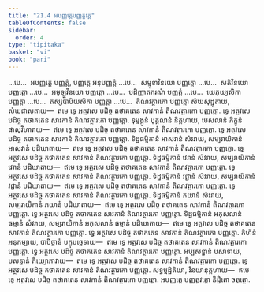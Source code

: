 ```yaml
---
title: "21.4 អបញ្ញត្តេបញ្ញត្តវគ្គ"
tableOfContents: false
sidebar:
  order: 4
type: "tipitaka"
basket: "vi"
book: "pari"
---
```



<DynamicBreadcrumb />

<Division number="500" book="pari">

<Paragraph number="2423" book="pari">
…បេ…  អបញ្ញត្តេ បញ្ញត្តំ, បញ្ញត្តេ អនុបញ្ញត្តំ …បេ…  សម្មុខាវិនយោ បញ្ញត្តោ …បេ…  សតិវិនយោ បញ្ញត្តោ …បេ…  អមូឡ្ហវិនយោ បញ្ញត្តោ …បេ…  បដិញ្ញាតករណំ បញ្ញត្តំ …បេ…  យេភុយ្យសិកា បញ្ញត្តា …បេ…  តស្សបាបិយសិកា បញ្ញត្តា …បេ…  តិណវត្ថារកោ បញ្ញត្តោ សំឃសុដ្ឋុតាយ, សំឃផាសុតាយ—  ឥមេ ទ្វេ អត្ថវសេ បដិច្ច តថាគតេន សាវកានំ តិណវត្ថារកោ បញ្ញត្តោ.
</Paragraph>

<Paragraph number="2424" book="pari">
ទ្វេ អត្ថវសេ បដិច្ច តថាគតេន សាវកានំ តិណវត្ថារកោ បញ្ញត្តោ. ទុម្មង្កូនំ បុគ្គលានំ និគ្គហាយ, បេសលានំ ភិក្ខូនំ ផាសុវិហារាយ—  ឥមេ ទ្វេ អត្ថវសេ បដិច្ច តថាគតេន សាវកានំ តិណវត្ថារកោ បញ្ញត្តោ.
</Paragraph>

<Paragraph number="2425" book="pari">
ទ្វេ អត្ថវសេ បដិច្ច តថាគតេន សាវកានំ តិណវត្ថារកោ បញ្ញត្តោ. ទិដ្ឋធម្មិកានំ អាសវានំ សំវរាយ, សម្បរាយិកានំ អាសវានំ បដិឃាតាយ—  ឥមេ ទ្វេ អត្ថវសេ បដិច្ច តថាគតេន សាវកានំ តិណវត្ថារកោ បញ្ញត្តោ.
</Paragraph>

<Paragraph number="2426" book="pari">
ទ្វេ អត្ថវសេ បដិច្ច តថាគតេន សាវកានំ តិណវត្ថារកោ បញ្ញត្តោ. ទិដ្ឋធម្មិកានំ វេរានំ សំវរាយ, សម្បរាយិកានំ វេរានំ បដិឃាតាយ—  ឥមេ ទ្វេ អត្ថវសេ បដិច្ច តថាគតេន សាវកានំ តិណវត្ថារកោ បញ្ញត្តោ.
</Paragraph>

<Paragraph number="2427" book="pari">
ទ្វេ អត្ថវសេ បដិច្ច តថាគតេន សាវកានំ តិណវត្ថារកោ បញ្ញត្តោ. ទិដ្ឋធម្មិកានំ វជ្ជានំ សំវរាយ, សម្បរាយិកានំ វជ្ជានំ បដិឃាតាយ—  ឥមេ ទ្វេ អត្ថវសេ បដិច្ច តថាគតេន សាវកានំ តិណវត្ថារកោ បញ្ញត្តោ.
</Paragraph>

<Paragraph number="2428" book="pari">
ទ្វេ អត្ថវសេ បដិច្ច តថាគតេន សាវកានំ តិណវត្ថារកោ បញ្ញត្តោ. ទិដ្ឋធម្មិកានំ ភយានំ សំវរាយ, សម្បរាយិកានំ ភយានំ បដិឃាតាយ—  ឥមេ ទ្វេ អត្ថវសេ បដិច្ច តថាគតេន សាវកានំ តិណវត្ថារកោ បញ្ញត្តោ.
</Paragraph>

<Paragraph number="2429" book="pari">
ទ្វេ អត្ថវសេ បដិច្ច តថាគតេន សាវកានំ តិណវត្ថារកោ បញ្ញត្តោ. ទិដ្ឋធម្មិកានំ អកុសលានំ ធម្មានំ សំវរាយ, សម្បរាយិកានំ អកុសលានំ ធម្មានំ បដិឃាតាយ—  ឥមេ ទ្វេ អត្ថវសេ បដិច្ច តថាគតេន សាវកានំ តិណវត្ថារកោ បញ្ញត្តោ.
</Paragraph>

<Paragraph number="2430" book="pari">
ទ្វេ អត្ថវសេ បដិច្ច តថាគតេន សាវកានំ តិណវត្ថារកោ បញ្ញត្តោ. គិហីនំ អនុកម្បាយ, បាបិច្ឆានំ បក្ខុបច្ឆេទាយ—  ឥមេ ទ្វេ អត្ថវសេ បដិច្ច តថាគតេន សាវកានំ តិណវត្ថារកោ បញ្ញត្តោ.
</Paragraph>

<Paragraph number="2431" book="pari">
ទ្វេ អត្ថវសេ បដិច្ច តថាគតេន សាវកានំ តិណវត្ថារកោ បញ្ញត្តោ. អប្បសន្នានំ បសាទាយ, បសន្នានំ ភិយ្យោភាវាយ—  ឥមេ ទ្វេ អត្ថវសេ បដិច្ច តថាគតេន សាវកានំ តិណវត្ថារកោ បញ្ញត្តោ.
</Paragraph>

<Paragraph number="2432" book="pari">
ទ្វេ អត្ថវសេ បដិច្ច តថាគតេន សាវកានំ តិណវត្ថារកោ បញ្ញត្តោ. សទ្ធម្មដ្ឋិតិយា, វិនយានុគ្គហាយ—  ឥមេ ទ្វេ អត្ថវសេ បដិច្ច តថាគតេន សាវកានំ តិណវត្ថារកោ បញ្ញត្តោ.

</Paragraph>
</Division>

<Paragraph number="2433" type="center" book="pari">
អបញ្ញត្តេ បញ្ញត្តវគ្គោ និដ្ឋិតោ ចតុត្ថោ.
</Paragraph>